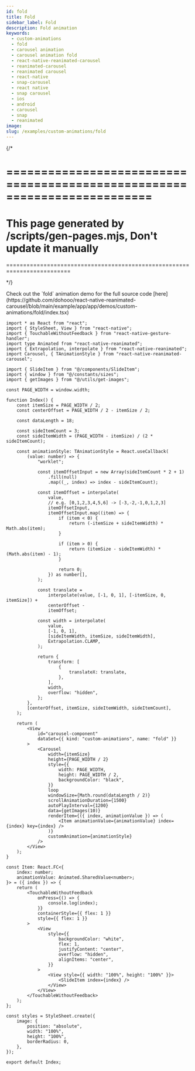 ```yaml
---
id: fold
title: Fold
sidebar_label: Fold
description: Fold animation
keywords:
  - custom-animations
  - fold
  - carousel animation
  - carousel animation fold
  - react-native-reanimated-carousel
  - reanimated-carousel
  - reanimated carousel
  - react-native
  - snap-carousel
  - react native
  - snap carousel
  - ios
  - android
  - carousel
  - snap
  - reanimated
image:
slug: /examples/custom-animations/fold
---
```


{/* 

=========================================================================
=========================================================================
This page generated by /scripts/gen-pages.mjs, Don't update it manually 
=========================================================================
=========================================================================

*/}


<Callout type="info" emoji="💡">
  Check out the `fold` animation demo for the full source code [here](https://github.com/dohooo/react-native-reanimated-carousel/blob/main/example/app/app/demos/custom-animations/fold/index.tsx)
</Callout>

<Demo kind="custom-animations" name="fold" />

```tsx copy
import * as React from "react";
import { StyleSheet, View } from "react-native";
import { TouchableWithoutFeedback } from "react-native-gesture-handler";
import type Animated from "react-native-reanimated";
import { Extrapolation, interpolate } from "react-native-reanimated";
import Carousel, { TAnimationStyle } from "react-native-reanimated-carousel";

import { SlideItem } from "@/components/SlideItem";
import { window } from "@/constants/sizes";
import { getImages } from "@/utils/get-images";

const PAGE_WIDTH = window.width;

function Index() {
	const itemSize = PAGE_WIDTH / 2;
	const centerOffset = PAGE_WIDTH / 2 - itemSize / 2;

	const dataLength = 18;

	const sideItemCount = 3;
	const sideItemWidth = (PAGE_WIDTH - itemSize) / (2 * sideItemCount);

	const animationStyle: TAnimationStyle = React.useCallback(
		(value: number) => {
			"worklet";

			const itemOffsetInput = new Array(sideItemCount * 2 + 1)
				.fill(null)
				.map((_, index) => index - sideItemCount);

			const itemOffset = interpolate(
				value,
				// e.g. [0,1,2,3,4,5,6] -> [-3,-2,-1,0,1,2,3]
				itemOffsetInput,
				itemOffsetInput.map((item) => {
					if (item < 0) {
						return (-itemSize + sideItemWidth) * Math.abs(item);
					}

					if (item > 0) {
						return (itemSize - sideItemWidth) * (Math.abs(item) - 1);
					}

					return 0;
				}) as number[],
			);

			const translate =
				interpolate(value, [-1, 0, 1], [-itemSize, 0, itemSize]) +
				centerOffset -
				itemOffset;

			const width = interpolate(
				value,
				[-1, 0, 1],
				[sideItemWidth, itemSize, sideItemWidth],
				Extrapolation.CLAMP,
			);

			return {
				transform: [
					{
						translateX: translate,
					},
				],
				width,
				overflow: "hidden",
			};
		},
		[centerOffset, itemSize, sideItemWidth, sideItemCount],
	);

	return (
		<View
			id="carousel-component"
			dataSet={{ kind: "custom-animations", name: "fold" }}
		>
			<Carousel
				width={itemSize}
				height={PAGE_WIDTH / 2}
				style={{
					width: PAGE_WIDTH,
					height: PAGE_WIDTH / 2,
					backgroundColor: "black",
				}}
				loop
				windowSize={Math.round(dataLength / 2)}
				scrollAnimationDuration={1500}
				autoPlayInterval={1200}
				data={getImages(10)}
				renderItem={({ index, animationValue }) => (
					<Item animationValue={animationValue} index={index} key={index} />
				)}
				customAnimation={animationStyle}
			/>
		</View>
	);
}

const Item: React.FC<{
	index: number;
	animationValue: Animated.SharedValue<number>;
}> = ({ index }) => {
	return (
		<TouchableWithoutFeedback
			onPress={() => {
				console.log(index);
			}}
			containerStyle={{ flex: 1 }}
			style={{ flex: 1 }}
		>
			<View
				style={{
					backgroundColor: "white",
					flex: 1,
					justifyContent: "center",
					overflow: "hidden",
					alignItems: "center",
				}}
			>
				<View style={{ width: "100%", height: "100%" }}>
					<SlideItem index={index} />
				</View>
			</View>
		</TouchableWithoutFeedback>
	);
};

const styles = StyleSheet.create({
	image: {
		position: "absolute",
		width: "100%",
		height: "100%",
		borderRadius: 0,
	},
});

export default Index;

```